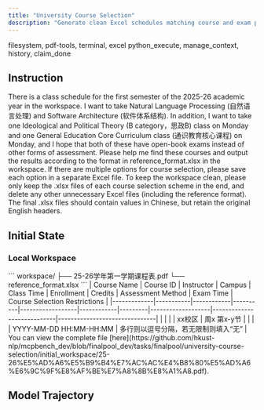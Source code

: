 ```yaml
---
title: "University Course Selection"
description: "Generate clean Excel schedules matching course and exam preferences, keeping only valid options."
---
```


<Columns cols={2}>
  <Card title="MCP Server" icon="cloud">
    filesystem, pdf-tools, terminal, excel
  </Card>
  <Card title="Local Tool" icon="terminal">
    python_execute, manage_context, history, claim_done
  </Card>
</Columns>

## Instruction

There is a class schedule for the first semester of the 2025-26 academic year in the workspace. I want to take Natural Language Processing (自然语言处理) and Software Architecture (软件体系结构). In addition, I want to take one Ideological and Political Theory (B category，思政B) class on Monday and one General Education Core Curriculum class (通识教育核心课程) on Monday, and I hope that both of these have open-book exams instead of other forms of assessment. Please help me find these courses and output the results according to the format in reference_format.xlsx in the workspace. If there are multiple options for course selection, please save each option in a separate Excel file. To keep the workspace clean, please only keep the .xlsx files of each course selection scheme in the end, and delete any other unnecessary Excel files (including the reference format). The final .xlsx files should contain values in Chinese, but retain the original English headers.

## Initial State

### Local Workspace

<AccordionGroup>

<Accordion title="File Directory">
```
workspace/
├── 25-26学年第一学期课程表.pdf
└── reference_format.xlsx
```
</Accordion>

<Accordion title="reference_format.xlsx">
| Course Name | Course ID | Instructor | Campus   | Class Time       | Enrollment | Credits | Assessment Method | Exam Time                  | Course Selection Restrictions |
|-------------|-----------|------------|----------|------------------|------------|---------|-------------------|----------------------------|-------------------------------|
|             |           |            | xx校区   | 周x 第x-y节      |            |         |                   | YYYY-MM-DD HH:MM-HH:MM     | 多行则以逗号分隔，若无限制则填入“无” |
</Accordion>

<Accordion title="25-26学年第一学期课程表.pdf">
You can view the complete file [here](https://github.com/hkust-nlp/mcpbench_dev/blob/finalpool_dev/tasks/finalpool/university-course-selection/initial_workspace/25-26%E5%AD%A6%E5%B9%B4%E7%AC%AC%E4%B8%80%E5%AD%A6%E6%9C%9F%E8%AF%BE%E7%A8%8B%E8%A1%A8.pdf).
</Accordion>

</AccordionGroup>


## Model Trajectory
